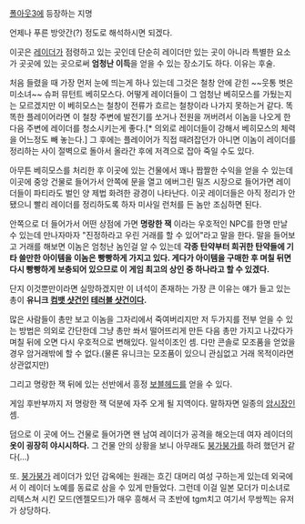 [[폴아웃3]]에 등장하는 지명

언제나 푸른 방앗간(?) 정도로 해석하시면 되겠다.

이곳은 [[레이더]]가 점령하고 있는 곳인데 단순히 레이더만 있는 곳이 아니라 특별한 요소가 곳곳에 있는 곳으로써 '''엄청난 이득'''을 얻을 수 있는 장소기도 하다. 이유는 후술.

처음 들렸을 때 가장 먼저 눈에 띄는게 하나 있는데 그것은 철창 안에 갇힌 ~~웃통 벗은 미소녀~~ 슈퍼 뮤턴트 베히모스다.
어떻게 레이더들이 그 엄청난 베히모스를 가뒀는지는 모르겠지만 이 베히모스는 철창이 전류가 흐르는 철창이라 나가지 못하는거 같다.
똑똑한 플레이어라면 이 철창 주변에 발전기를 쏘거나 전원을 꺼버려서 이놈을 나오게 한 다음 주변에 레이더를 청소시키는게 좋다.[* 의외로 레이더들이 강해서 베히모스의 체력을 어느정도 빼 놓는다.] 그 후에는 플레이어가 직접 때려잡던가 아니면 이놈이 레이더를 정리하는 사이 절벽으로 돌아서 올라간 후에 저격으로 잡아 죽일 수도 있다.

아무튼 베히모스를 처리한 후 이곳에 있는 건물에서 꽤나 짭짤한 수익을 얻을 수 있는데 이곳에 중앙 건물로 들어가서 안쪽에 문을 열고 에버그린 밀즈 시장으로 들어가면 레이더들이 파티라도 벌인 양 제법 화려한 광경이 나타난다. 이곳 레이더들은 아직 정리가 안됐으니 빨리 레이더를 정리하도록 하자 미사일 런처를 든 놈만 조심하면 된다.

안쪽으로 더 들어가서 어떤 상점에 가면 '''명랑한 잭''' 이라는 우호적인 NPC를 한명 만날 수 있는데 만나자마자 "진정하라고 우린 거래를 할 수 있어"라고 말을 한다. 말을 들어보고 거래를 해보면 이놈은 엄청난 놈인걸 알 수 있는데 '''각종 탄약부터 희귀한 탄약들에 기타 쓸만한 아이템을 이놈은 빵빵하게 가지고 있다. 게다가 아이템을 구매한 후 며칠 뒤면 다시 빵빵하게 보충되어 있으므로 이 게임 최고의 상인 중 하나라고 할 수 있겠다.''' 

단지 이것뿐만이라면 실망하겠지만 이 녀석이 존재하는 가장 큰 이유는 얘가 들고 있는 총이 '''유니크 [[컴뱃 샷건]]인 [[테러블 샷건]]이다.'''

많은 사람들이 총만 보고 이놈을 그자리에서 죽여버리지만 저 두가지를 전부 얻을 수 있는 방법은 의외로 간단한데 그냥 총만 쏴서 떨어뜨리게 만든 다음 총만 가지고 나갔다가 며칠 뒤에 오면 다시 우호적으로 변해있다. 일석이조인 셈. 다만 콘솔로 모조품을 얻었을 경우 암거래밖에 할 수 없다.(물론 유니크는 모조품이 있으니 관심없고 거래 목적이라면 상관없지만)

그리고 명랑한 잭 뒤에 있는 선반에서 흥정 [[보블헤드]]를 얻을 수 있다.

게임 후반부까지 저 명랑한 잭 덕분에 자주 오게 될 지역이다. 말하자면 일종의 [[암시장]]인 셈.

덤으로 이 곳에 어느 건물로 들어가면 왠 남여 레이더가 공격을 해오는데 여자 레이더의 '''옷이 굉장히 야시시하다.''' 그 건물 안의 상황을 보니 아무래도 [[붕가붕가]]를 하려 했던거 같다(...)

또. [[붕가붕가]] 레이더가 있던 감옥에는 원래는 흐긴 대머리 여성 구하는게 있는데 외국에서 이 레이더 노예를 동료로 삼을 수 있게 만들었다. 그런데 이걸 일본 모더가 미소녀로 리텍스쳐 시킨 모드(엔젤모드)가 매우 흥해서 극 초반에 tgm치고 여기서 무쌍찍는 유저가 상당하다.
